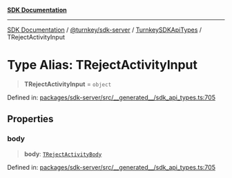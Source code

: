 [**SDK Documentation**](../../../../../README.mdx)

***

[SDK Documentation](../../../../../packages.mdx) / [@turnkey/sdk-server](../../../README.mdx) / [TurnkeySDKApiTypes](../README.mdx) / TRejectActivityInput

# Type Alias: TRejectActivityInput

> **TRejectActivityInput** = `object`

Defined in: [packages/sdk-server/src/\_\_generated\_\_/sdk\_api\_types.ts:705](https://github.com/tkhq/sdk/blob/e1b1a69bdd608320aaf03cc2dbbf68dc0c52b28d/packages/sdk-server/src/__generated__/sdk_api_types.ts#L705)

## Properties

### body

> **body**: [`TRejectActivityBody`](TRejectActivityBody.mdx)

Defined in: [packages/sdk-server/src/\_\_generated\_\_/sdk\_api\_types.ts:705](https://github.com/tkhq/sdk/blob/e1b1a69bdd608320aaf03cc2dbbf68dc0c52b28d/packages/sdk-server/src/__generated__/sdk_api_types.ts#L705)
